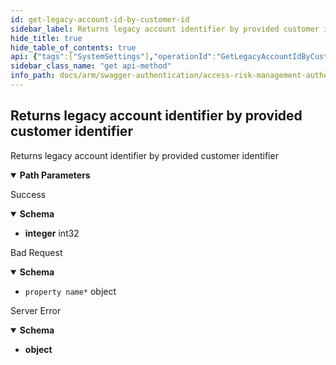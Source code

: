```yaml
---
id: get-legacy-account-id-by-customer-id
sidebar_label: Returns legacy account identifier by provided customer identifier
hide_title: true
hide_table_of_contents: true
api: {"tags":["SystemSettings"],"operationId":"GetLegacyAccountIdByCustomerId","parameters":[{"name":"customerId","in":"path","description":"Unique customer identifier","required":true,"schema":{"type":"string","format":"uuid"}}],"responses":{"200":{"description":"Success","content":{"application/json":{"schema":{"format":"int32","type":"integer"}}}},"400":{"description":"Bad Request","content":{"application/json":{"schema":{"type":"object","additionalProperties":{"type":"object","properties":{"rawValue":{"type":"object"},"attemptedValue":{"type":"string"},"errors":{"uniqueItems":false,"type":"array","items":{"type":"object","properties":{"exception":{"type":"object","readOnly":true},"errorMessage":{"type":"string","readOnly":true}}},"readOnly":true},"validationState":{"enum":["unvalidated","invalid","valid","skipped"],"type":"string"},"isContainerNode":{"type":"boolean","readOnly":true},"children":{"uniqueItems":false,"type":"array","items":"circular()","readOnly":true}}}}}}},"500":{"description":"Server Error","content":{"application/json":{"schema":{"type":"object"}}}}},"description":"Returns legacy account identifier by provided customer identifier","method":"get","path":"/api/systemSettings/getAccountId/{customerId}","info":{"version":"1.0","title":"Access Risk Management Authentication Services"},"postman":{"name":"Returns legacy account identifier by provided customer identifier","description":{"type":"text/plain"},"url":{"path":["api","systemSettings","getAccountId",":customerId"],"host":["{{baseUrl}}"],"query":[],"variable":[{"disabled":false,"description":{"content":"(Required) Unique customer identifier","type":"text/plain"},"type":"any","value":"","key":"customerId"}]},"header":[{"key":"Accept","value":"application/json"}],"method":"GET"}}
sidebar_class_name: "get api-method"
info_path: docs/arm/swagger-authentication/access-risk-management-authentication-services
---
```



## Returns legacy account identifier by provided customer identifier



Returns legacy account identifier by provided customer identifier

<details style={{"marginBottom":"1rem"}} data-collapsed={false} open={true}><summary style={{}}><strong>Path Parameters</strong></summary><div><ul><ParamsItem className={"paramsItem"} param={{"name":"customerId","in":"path","description":"Unique customer identifier","required":true,"schema":{"type":"string","format":"uuid"}}}></ParamsItem></ul></div></details><div><ApiTabs><TabItem label={"200"} value={"200"}><div>

Success

</div><div><MimeTabs groupId={"mime-type"}><TabItem label={"application/json"} value={"application/json"}><SchemaTabs groupId={"schema-tabs"}><TabItem label={"Schema"} value={"Schema"}><details style={{}} data-collapsed={false} open={true}><summary style={{"textAlign":"left"}}><strong>Schema</strong></summary><div style={{"textAlign":"left","marginLeft":"1rem"}}></div><ul style={{"marginLeft":"1rem"}}><li><div><strong>integer</strong><span style={{"opacity":"0.6"}}> int32</span></div></li></ul></details></TabItem></SchemaTabs></TabItem></MimeTabs></div></TabItem><TabItem label={"400"} value={"400"}><div>

Bad Request

</div><div><MimeTabs groupId={"mime-type"}><TabItem label={"application/json"} value={"application/json"}><SchemaTabs groupId={"schema-tabs"}><TabItem label={"Schema"} value={"Schema"}><details style={{}} data-collapsed={false} open={true}><summary style={{"textAlign":"left"}}><strong>Schema</strong></summary><div style={{"textAlign":"left","marginLeft":"1rem"}}></div><ul style={{"marginLeft":"1rem"}}><li><div><code>property name*</code><span style={{"opacity":"0.6"}}> object</span></div></li></ul></details></TabItem></SchemaTabs></TabItem></MimeTabs></div></TabItem><TabItem label={"500"} value={"500"}><div>

Server Error

</div><div><MimeTabs groupId={"mime-type"}><TabItem label={"application/json"} value={"application/json"}><SchemaTabs groupId={"schema-tabs"}><TabItem label={"Schema"} value={"Schema"}><details style={{}} data-collapsed={false} open={true}><summary style={{"textAlign":"left"}}><strong>Schema</strong></summary><div style={{"textAlign":"left","marginLeft":"1rem"}}></div><ul style={{"marginLeft":"1rem"}}><li><div><strong>object</strong></div></li></ul></details></TabItem></SchemaTabs></TabItem></MimeTabs></div></TabItem></ApiTabs></div>
      